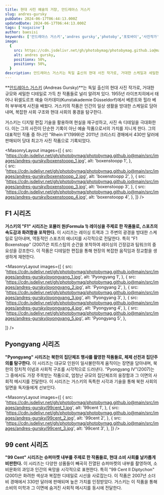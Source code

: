 ```yaml
---
title: 현대 사진 예술의 거장, 안드레아스 거스키
slug: andres-gursky
pubDate: 2024-06-17T06:44:13.000Z
updatedDate: 2024-06-17T06:44:13.000Z
tags: ['magazine']
author: baesisi
keywords: ['안드레아스 거스키','andres gursky','photoby','포토바이','사진작가','photography']
image:
  {
    src: https://cdn.jsdelivr.net/gh/photobymag/photobymag.github.io@main/src/images/andres-gursky/boxenstoopp_1.jpg,
    alt: andres gursky,
    positionx: 50%,
    positiony: 50%,
  }
description: 안드레아스 거스키는 독일 출신의 현대 사진 작가로, 거대한 스케일과 세밀한 디테일로 유명하다. 그의 작품은 현대 사회의 풍경과 구조를 탐구하며, 디지털 편집 기술을 활용해 독특한 미학을 구현한다. 대표작으로는 "Rhein II", "99 Cent", "Pyongyang" 시리즈가 있다. 그는 현대 사진 예술의 새로운 지평을 열고 있다.
---
```


**[안드레아스 거스키](https://www.andreasgursky.com/en/?utm_source=referral&utm_medium=photoby_xyz) (Andreas Gursky)**는 독일 출신의 현대 사진 작가로, 거대한 규모와 세밀한 디테일로 가득 찬 작품들로 널리 알려져 있다. 1955년 라이프치히에서 태어나 뒤셀도르프 예술 아카데미(Kunstakademie Düsseldorf)에서 베른트와 힐라 베허 부부에게 사진을 배웠다. 거스키의 작품은 인간의 일상 생활을 방대한 스케일로 담아내며, 복잡한 사회 구조와 현대 사회의 풍경을 탐구한다.

거스키는 디지털 편집 기술을 활용하여 현실을 재구성하고, 사진 속 디테일을 극대화한다. 이는 그의 사진이 단순한 기록이 아닌 예술 작품으로서의 가치를 지니게 한다. 그의 대표적인 작품 중 하나인 "Rhein II"(1999)은 2011년 크리스티 경매에서 430만 달러에 판매되어 당대 최고가 사진 작품으로 기록되었다.



<MasonryLayout
  images={[
    {
      src: 'https://cdn.jsdelivr.net/gh/photobymag/photobymag.github.io@main/src/images/andres-gursky/boxenstoopp_1.jpg',
      alt: 'boxenstoopp 1',
    },    
    {
      src: 'https://cdn.jsdelivr.net/gh/photobymag/photobymag.github.io@main/src/images/andres-gursky/boxenstoopp_2.jpg',
      alt: 'boxenstoopp 2',
    },
    {
      src: 'https://cdn.jsdelivr.net/gh/photobymag/photobymag.github.io@main/src/images/andres-gursky/boxenstoopp_3.jpg',
      alt: 'boxenstoopp 3',
    },
    {
      src: 'https://cdn.jsdelivr.net/gh/photobymag/photobymag.github.io@main/src/images/andres-gursky/boxenstoopp_4.jpg',
      alt: 'boxenstoopp 4',
    },
  ]}
/>

## F1 시리즈
**거스키의 "F1" 시리즈는 포뮬러 원(Formula 1) 레이싱을 주제로 한 작품들로, 스포츠의 속도감과 화려함을 포착한다.** 이 시리즈는 레이싱 트랙과 그 주변의 광경을 방대한 스케일로 담아내며, 역동적인 스포츠의 에너지를 시각적으로 전달한다. 특히 "F1 Boxenstopp" (2007)은 피트스탑의 순간을 포착하여 레이싱의 긴장감과 팀워크의 중요성을 강조한다. 이 작품은 디테일한 편집을 통해 현장의 복잡한 움직임과 정교함을 생생하게 재현한다.

<MasonryLayout
  images={[
    {
      src: 'https://cdn.jsdelivr.net/gh/photobymag/photobymag.github.io@main/src/images/andres-gursky/pyongyang_1.jpg',
      alt: 'Pyongyang 1',
    },
    {
      src: 'https://cdn.jsdelivr.net/gh/photobymag/photobymag.github.io@main/src/images/andres-gursky/pyongyang_2.jpg',
      alt: 'Pyongyang 2',
    },
    {
      src: 'https://cdn.jsdelivr.net/gh/photobymag/photobymag.github.io@main/src/images/andres-gursky/pyongyang_3.jpg',
      alt: 'Pyongyang 3',
    },
     {
      src: 'https://cdn.jsdelivr.net/gh/photobymag/photobymag.github.io@main/src/images/andres-gursky/pyongyang_4.jpg',
      alt: 'Pyongyang 4',
    },
    {
      src: 'https://cdn.jsdelivr.net/gh/photobymag/photobymag.github.io@main/src/images/andres-gursky/pyongyang_5.jpg',
      alt: 'Pyongyang 5',
    },
  
  ]}
/>

## Pyongyang 시리즈
**"Pyongyang" 시리즈는 북한의 집단체조 행사를 촬영한 작품들로, 체제 선전과 집단주의를 탐구한다.** 이 시리즈는 대규모 인원이 일사불란하게 움직이는 장면을 담아내며, 북한의 정치적 이념과 사회적 구조를 시각적으로 드러낸다. "Pyongyang IV"(2007)는 그 중에서도 가장 주목받는 작품으로, 엄청난 규모의 집단체조의 웅장함과 그 이면의 사회적 메시지를 전달한다. 이 시리즈는 거스키의 독특한 시각과 기술을 통해 북한 사회의 일면을 독자들에게 선보인다.

<MasonryLayout
  images={[
    {
      src: 'https://cdn.jsdelivr.net/gh/photobymag/photobymag.github.io@main/src/images/andres-gursky/99cent_1.jpg',
      alt: '99cent 1',
    },
    {
      src: 'https://cdn.jsdelivr.net/gh/photobymag/photobymag.github.io@main/src/images/andres-gursky/99cent_2.jpg',
      alt: '99cent 2',
    },
    {
      src: 'https://cdn.jsdelivr.net/gh/photobymag/photobymag.github.io@main/src/images/andres-gursky/99cent_3.jpg',
      alt: '99cent 3',
    },
  ]}
/>

## 99 cent 시리즈
**"99 Cent" 시리즈는 슈퍼마켓 내부를 주제로 한 작품들로, 현대 소비 사회를 날카롭게 비판한다.** 이 시리즈는 다양한 상품들이 빼곡히 진열된 슈퍼마켓의 내부를 촬영하여, 소비문화의 과잉과 인간의 욕망을 시각적으로 표현한다. 특히 "99 Cent II Diptychon"(2001)은 화려한 색상과 복잡한 디테일로 시선을 사로잡는다. 이 작품은 2007년 소더비 경매에서 330만 달러에 판매되며 높은 가치를 인정받았다. 거스키는 이 작품을 통해 소비의 미학과 그 이면에 숨겨진 사회적 메시지를 동시에 전달한다.